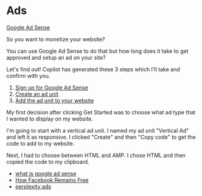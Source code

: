 


<Meta title="design system/organisms/ads" />

# Ads

[Google Ad Sense](https://stately.ai/docs/invoke)



So you want to monetize your website? 

You can use Google Ad Sense to do that but how long does it take to get approved and setup an ad on your site?

Let's find out! Copilot has generated these 3 steps which I'll take and confirm with you.

1. [Sign up for Google Ad Sense](https://www.google.com/adsense/start/)
2. [Create an ad unit](https://www.google.com/adsense/start/)
3. [Add the ad unit to your website](https://www.google.com/adsense/start/)


My first decision after clicking Get Started was to choose what ad type that I wanted to display on my website.

I'm going to start with a vertical ad unit. I named my ad unit "Vertical Ad" and left it as responsive. I clicked "Create" and then "Copy code" to get the code to add to my website.

Next, I had to choose between HTML and AMP. I chose HTML and then copied the code to my clipboard.



<Canvas>
  <Story name="ads">
    <AdsStory />
  </Story>
</Canvas>



- [what is google ad sense](https://www.semrush.com/blog/what-is-google-adsense)
- [How Facebook Remains Free](https://www.youtube.com/watch?v=n2H8wx1aBiQ)
- [perplexity ads](https://www.perplexity.ai/search/product-nubJVQOlR3.JZd0gHu94EQ#0)
